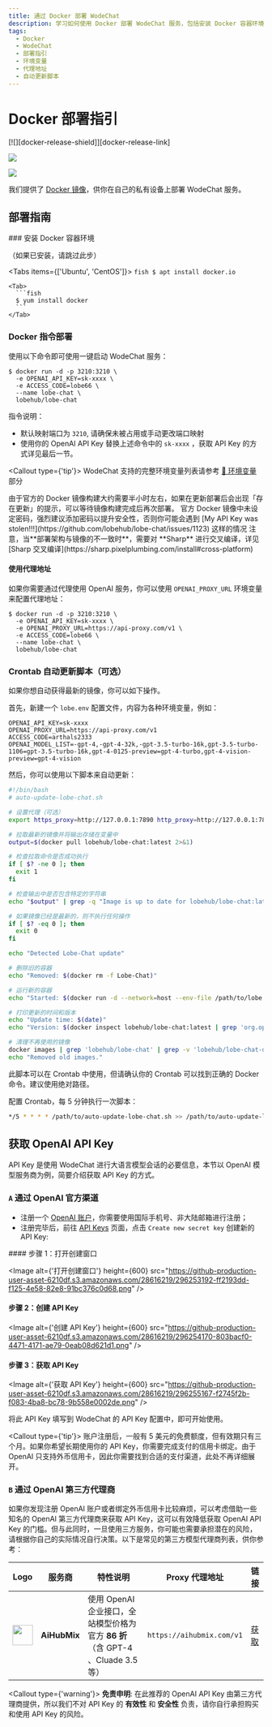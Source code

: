 ```yaml
---
title: 通过 Docker 部署 WodeChat
description: 学习如何使用 Docker 部署 WodeChat 服务，包括安装 Docker 容器环境和使用指令一键启动服务。详细说明如何配置环境变量和使用代理地址。
tags:
  - Docker
  - WodeChat
  - 部署指引
  - 环境变量
  - 代理地址
  - 自动更新脚本
---
```


# Docker 部署指引

<div style={{display:"flex", gap: 4}}>
  [![][docker-release-shield]][docker-release-link]

  [![][docker-size-shield]][docker-size-link]

  [![][docker-pulls-shield]][docker-pulls-link]
</div>

我们提供了 [Docker 镜像][docker-release-link]，供你在自己的私有设备上部署 WodeChat 服务。

## 部署指南

<Steps>
  ### 安装 Docker 容器环境

  （如果已安装，请跳过此步）

  <Tabs items={['Ubuntu', 'CentOS']}>
    <Tab>
      ```fish
      $ apt install docker.io
      ```
    </Tab>

    <Tab>
      ```fish
      $ yum install docker
      ```
    </Tab>
  </Tabs>

  ### Docker 指令部署

  使用以下命令即可使用一键启动 WodeChat 服务：

  ```fish
  $ docker run -d -p 3210:3210 \
    -e OPENAI_API_KEY=sk-xxxx \
    -e ACCESS_CODE=lobe66 \
    --name lobe-chat \
    lobehub/lobe-chat
  ```

  指令说明：

  - 默认映射端口为 `3210`, 请确保未被占用或手动更改端口映射
  - 使用你的 OpenAI API Key 替换上述命令中的 `sk-xxxx` ，获取 API Key 的方式详见最后一节。

  <Callout type={'tip'}>
    WodeChat 支持的完整环境变量列表请参考 [📘 环境变量](/zh/docs/self-hosting/environment-variables)
    部分
  </Callout>

  <Callout>
    由于官方的 Docker
    镜像构建大约需要半小时左右，如果在更新部署后会出现「存在更新」的提示，可以等待镜像构建完成后再次部署。
  </Callout>

  <Callout type="warning">
    官方 Docker 镜像中未设定密码，强烈建议添加密码以提升安全性，否则你可能会遇到 [My API Key was
    stolen!!!](https://github.com/lobehub/lobe-chat/issues/1123) 这样的情况
  </Callout>

  <Callout type="important">
    注意，当**部署架构与镜像的不一致时**，需要对 **Sharp** 进行交叉编译，详见 [Sharp
    交叉编译](https://sharp.pixelplumbing.com/install#cross-platform)
  </Callout>

  #### 使用代理地址

  如果你需要通过代理使用 OpenAI 服务，你可以使用 `OPENAI_PROXY_URL` 环境变量来配置代理地址：

  ```fish
  $ docker run -d -p 3210:3210 \
    -e OPENAI_API_KEY=sk-xxxx \
    -e OPENAI_PROXY_URL=https://api-proxy.com/v1 \
    -e ACCESS_CODE=lobe66 \
    --name lobe-chat \
    lobehub/lobe-chat
  ```

  ### Crontab 自动更新脚本（可选）

  如果你想自动获得最新的镜像，你可以如下操作。

  首先，新建一个 `lobe.env` 配置文件，内容为各种环境变量，例如：

  ```env
  OPENAI_API_KEY=sk-xxxx
  OPENAI_PROXY_URL=https://api-proxy.com/v1
  ACCESS_CODE=arthals2333
  OPENAI_MODEL_LIST=-gpt-4,-gpt-4-32k,-gpt-3.5-turbo-16k,gpt-3.5-turbo-1106=gpt-3.5-turbo-16k,gpt-4-0125-preview=gpt-4-turbo,gpt-4-vision-preview=gpt-4-vision
  ```

  然后，你可以使用以下脚本来自动更新：

  ```bash
  #!/bin/bash
  # auto-update-lobe-chat.sh

  # 设置代理（可选）
  export https_proxy=http://127.0.0.1:7890 http_proxy=http://127.0.0.1:7890 all_proxy=socks5://127.0.0.1:7890

  # 拉取最新的镜像并将输出存储在变量中
  output=$(docker pull lobehub/lobe-chat:latest 2>&1)

  # 检查拉取命令是否成功执行
  if [ $? -ne 0 ]; then
    exit 1
  fi

  # 检查输出中是否包含特定的字符串
  echo "$output" | grep -q "Image is up to date for lobehub/lobe-chat:latest"

  # 如果镜像已经是最新的，则不执行任何操作
  if [ $? -eq 0 ]; then
    exit 0
  fi

  echo "Detected Lobe-Chat update"

  # 删除旧的容器
  echo "Removed: $(docker rm -f Lobe-Chat)"

  # 运行新的容器
  echo "Started: $(docker run -d --network=host --env-file /path/to/lobe.env --name=Lobe-Chat --restart=always lobehub/lobe-chat)"

  # 打印更新的时间和版本
  echo "Update time: $(date)"
  echo "Version: $(docker inspect lobehub/lobe-chat:latest | grep 'org.opencontainers.image.version' | awk -F'"' '{print $4}')"

  # 清理不再使用的镜像
  docker images | grep 'lobehub/lobe-chat' | grep -v 'lobehub/lobe-chat-database' | grep -v 'latest' | awk '{print $3}' | xargs -r docker rmi > /dev/null 2>&1
  echo "Removed old images."
  ```

  此脚本可以在 Crontab 中使用，但请确认你的 Crontab 可以找到正确的 Docker 命令。建议使用绝对路径。

  配置 Crontab，每 5 分钟执行一次脚本：

  ```bash
  */5 * * * * /path/to/auto-update-lobe-chat.sh >> /path/to/auto-update-lobe-chat.log 2>&1
  ```
</Steps>

## 获取 OpenAI API Key

API Key 是使用 WodeChat 进行大语言模型会话的必要信息，本节以 OpenAI 模型服务商为例，简要介绍获取 API Key 的方式。

### `A` 通过 OpenAI 官方渠道

- 注册一个 [OpenAI 账户](https://platform.openai.com/signup)，你需要使用国际手机号、非大陆邮箱进行注册；
- 注册完毕后，前往 [API Keys](https://platform.openai.com/api-keys) 页面，点击 `Create new secret key` 创建新的 API Key:

<Steps>
  #### 步骤 1：打开创建窗口

  <Image alt={'打开创建窗口'} height={600} src="https://github-production-user-asset-6210df.s3.amazonaws.com/28616219/296253192-ff2193dd-f125-4e58-82e8-91bc376c0d68.png" />

  #### 步骤 2：创建 API Key

  <Image alt={'创建 API Key'} height={600} src="https://github-production-user-asset-6210df.s3.amazonaws.com/28616219/296254170-803bacf0-4471-4171-ae79-0eab08d621d1.png" />

  #### 步骤 3：获取 API Key

  <Image alt={'获取 API Key'} height={600} src="https://github-production-user-asset-6210df.s3.amazonaws.com/28616219/296255167-f2745f2b-f083-4ba8-bc78-9b558e0002de.png" />
</Steps>

将此 API Key 填写到 WodeChat 的 API Key 配置中，即可开始使用。

<Callout type={'tip'}>
  账户注册后，一般有 5 美元的免费额度，但有效期只有三个月。如果你希望长期使用你的 API
  Key，你需要完成支付的信用卡绑定。由于 OpenAI
  只支持外币信用卡，因此你需要找到合适的支付渠道，此处不再详细展开。
</Callout>

### `B` 通过 OpenAI 第三方代理商

如果你发现注册 OpenAI 账户或者绑定外币信用卡比较麻烦，可以考虑借助一些知名的 OpenAI 第三方代理商来获取 API Key，这可以有效降低获取 OpenAI API Key 的门槛。但与此同时，一旦使用三方服务，你可能也需要承担潜在的风险，请根据你自己的实际情况自行决策。以下是常见的第三方模型代理商列表，供你参考：

| Logo                                                                                                                                              | 服务商          | 特性说明                                                     | Proxy 代理地址                | 链接                            |
| ------------------------------------------------------------------------------------------------------------------------------------------------- | ------------ | -------------------------------------------------------- | ------------------------- | ----------------------------- |
| <img src="https://github-production-user-asset-6210df.s3.amazonaws.com/17870709/296272721-c3ac0bf3-e433-4496-89c4-ebdc20689c17.jpg" width="40" /> | **AiHubMix** | 使用 OpenAI 企业接口，全站模型价格为官方 **86 折**（含 GPT-4 、Cluade 3.5 等） | `https://aihubmix.com/v1` | [获取](https://lobe.li/CnsM6fH) |

<Callout type={'warning'}>
  **免责申明**: 在此推荐的 OpenAI API Key 由第三方代理商提供，所以我们不对 API Key 的 **有效性** 和
  **安全性** 负责，请你自行承担购买和使用 API Key 的风险。
</Callout>

[docker-pulls-link]: https://hub.docker.com/r/lobehub/lobe-chat
[docker-pulls-shield]: https://img.shields.io/docker/pulls/lobehub/lobe-chat?color=45cc11&labelColor=black&style=flat-square
[docker-release-link]: https://hub.docker.com/r/lobehub/lobe-chat
[docker-release-shield]: https://img.shields.io/docker/v/lobehub/lobe-chat?color=369eff&label=docker&labelColor=black&logo=docker&logoColor=white&style=flat-square
[docker-size-link]: https://hub.docker.com/r/lobehub/lobe-chat
[docker-size-shield]: https://img.shields.io/docker/image-size/lobehub/lobe-chat?color=369eff&labelColor=black&style=flat-square
